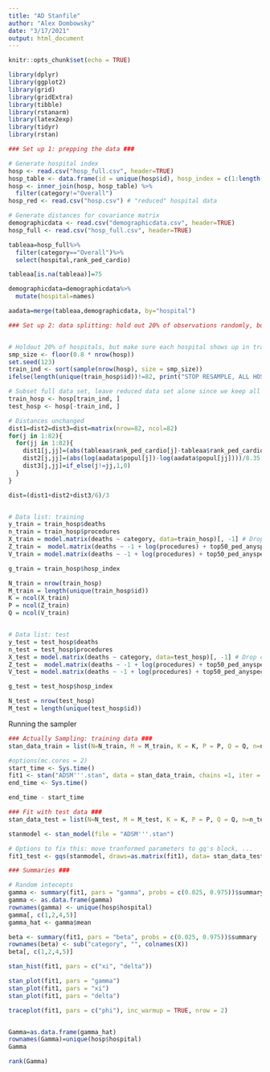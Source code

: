 ```yaml
---
title: "AD Stanfile"
author: "Alex Dombowsky"
date: "3/17/2021"
output: html_document
---
```


```r
knitr::opts_chunk$set(echo = TRUE)

library(dplyr)
library(ggplot2)
library(grid)
library(gridExtra)
library(tibble)
library(rstanarm)
library(latex2exp)
library(tidyr)
library(rstan)
```

```r
### Set up 1: prepping the data ###

# Generate hospital index 
hosp <- read.csv("hosp_full.csv", header=TRUE)
hosp_table <- data.frame(id = unique(hosp$id), hosp_index = c(1:length(unique(hosp$id))))
hosp <- inner_join(hosp, hosp_table) %>%
  filter(category!="Overall")
hosp_red <- read.csv("hosp.csv") # "reduced" hospital data

# Generate distances for covariance matrix
demographicdata <- read.csv("demographicdata.csv", header=TRUE)
hosp_full <- read.csv("hosp_full.csv", header=TRUE)

tableaa=hosp_full%>%
  filter(category=="Overall")%>%
  select(hospital,rank_ped_cardio)

tableaa[is.na(tableaa)]=75

demographicdata=demographicdata%>%
  mutate(hospital=names)

aadata=merge(tableaa,demographicdata, by="hospital")

### Set up 2: data splitting: hold out 20% of observations randomly, but keep all hospitals ###


# Holdout 20% of hospitals, but make sure each hospital shows up in training at least once
smp_size <- floor(0.8 * nrow(hosp))
set.seed(123)
train_ind <- sort(sample(nrow(hosp), size = smp_size))
ifelse(length(unique(train_hosp$id))!=82, print("STOP RESAMPLE, ALL HOSPITALS ARE NOT IN TRAINING DATA"), print("Nice sample"))

# Subset full data set, leave reduced data set alone since we keep all hospitals
train_hosp <- hosp[train_ind, ]
test_hosp <- hosp[-train_ind, ]

# Distances unchanged
dist1=dist2=dist3=dist=matrix(nrow=82, ncol=82)
for(j in 1:82){
  for(jj in 1:82){
    dist1[j,jj]=(abs(tableaa$rank_ped_cardio[j]-tableaa$rank_ped_cardio[jj]))/75
    dist2[j,jj]=(abs(log(aadata$popul[j])-log(aadata$popul[jj])))/8.35
    dist3[j,jj]=if_else(j!=jj,1,0)
  }
}

dist=(dist1+dist2+dist3/6)/3


# Data list: training
y_train = train_hosp$deaths
n_train = train_hosp$procedures
X_train = model.matrix(deaths ~ category, data=train_hosp)[, -1] # Drop category 1 and intercept
Z_train =  model.matrix(deaths ~ -1 + log(procedures) + top50_ped_anyspecialty, data=hosp_red)
V_train = model.matrix(deaths ~ -1 + log(procedures) + top50_ped_anyspecialty, data=hosp_red)

g_train = train_hosp$hosp_index

N_train = nrow(train_hosp)
M_train = length(unique(train_hosp$id))
K = ncol(X_train)
P = ncol(Z_train)
Q = ncol(V_train)


# Data list: test
y_test = test_hosp$deaths
n_test = test_hosp$procedures
X_test = model.matrix(deaths ~ category, data=test_hosp)[, -1] # Drop category 1 and intercept
Z_test =  model.matrix(deaths ~ -1 + log(procedures) + top50_ped_anyspecialty, data=hosp_red)
V_test = model.matrix(deaths ~ -1 + log(procedures) + top50_ped_anyspecialty, data=hosp_red)

g_test = test_hosp$hosp_index

N_test = nrow(test_hosp)
M_test = length(unique(test_hosp$id))

```

Running the sampler
```r

### Actually Sampling: training data ###
stan_data_train = list(N=N_train, M = M_train, K = K, P = P, Q = Q, n=n_train, y = y_train, x = X_train, z = Z_train, V = V_train, g = g_train, dist=dist)

#options(mc.cores = 2)
start_time <- Sys.time()
fit1 <- stan("ADSM'''.stan", data = stan_data_train, chains =1, iter = 1000, cores = 2)
end_time <- Sys.time()

end_time - start_time

### Fit with test data ###
stan_data_test = list(N=N_test, M = M_test, K = K, P = P, Q = Q, n=n_test, y = y_test, x = X_test, z = Z_test, V = V_test, g = g_test, dist=dist)

stanmodel <- stan_model(file = "ADSM'''.stan")

# Options to fix this: move tranformed parameters to gq's block, ...
fit1_test <- gqs(stanmodel, draws=as.matrix(fit1), data= stan_data_test)
```


```r
### Summaries ###

# Random intecepts
gamma <- summary(fit1, pars = "gamma", probs = c(0.025, 0.975))$summary
gamma <- as.data.frame(gamma)
rownames(gamma) <- unique(hosp$hospital)
gamma[, c(1,2,4,5)]
gamma_hat <- gamma$mean

beta <- summary(fit1, pars = "beta", probs = c(0.025, 0.975))$summary
rownames(beta) <- sub("category", "", colnames(X))
beta[, c(1,2,4,5)]

stan_hist(fit1, pars = c("xi", "delta")) 

stan_plot(fit1, pars = "gamma")
stan_plot(fit1, pars = "xi")
stan_plot(fit1, pars = "delta")

traceplot(fit1, pars = c("phi"), inc_warmup = TRUE, nrow = 2)


Gamma=as.data.frame(gamma_hat)
rownames(Gamma)=unique(hosp$hospital)
Gamma

rank(Gamma)

```

